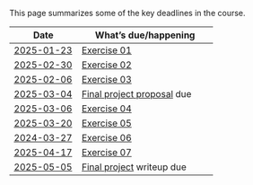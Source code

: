 This page summarizes some of the key deadlines in the course.

| Date      | What's [due]{.orange_due}/happening |
|-----------|----------------------|
| [2025-01-23](schedule.qmd#thursday-january-23)   | [Exercise 01](exercises/ex01-figs-in-psych-sci.qmd) |
| [2025-02-30](schedule.qmd#thursday-january-30) | [Exercise 02](exercises/ex02-data-viz-outside-psych.qmd) |
| [2025-02-06](schedule.qmd#thursday-february-06) | [Exercise 03](exercises/ex03-making-data.qmd) |
| [2025-03-04](schedule.qmd#thursday-march-04) | [Final project proposal](exercises/final-project.qmd) due |
| [2025-03-06](schedule.qmd#thursday-march-06) | [Exercise 04](exercises/ex04-sci-of-data-viz.qmd) |
| [2025-03-20](schedule.qmd#thursday-march-20)  | [Exercise 05](exercises/ex05-figure-prep-guidelines.qmd) |
| [2024-03-27](schedule.qmd#thursday-march-27) | [Exercise 06](exercises/ex06-figs-w-r.qmd) |
| [2025-04-17](schedule.qmd#thursday-april-17) | [Exercise 07](exercises/ex07-figs-with-python.qmd) |
| [2025-05-05](schedule.qmd#tuesday-may-05)  | [Final project](exercises/final-project.qmd) writeup due |